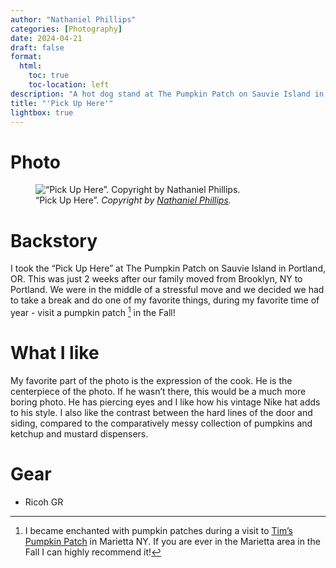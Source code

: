 ```yaml
--- 
author: "Nathaniel Phillips" 
categories: [Photography] 
date: 2024-04-21
draft: false
format:
  html:
    toc: true
    toc-location: left
description: "A hot dog stand at The Pumpkin Patch on Sauvie Island in Portland, OR" 
title: "'Pick Up Here'" 
lightbox: true
---
```


# Photo

!["Pick Up Here". _Copyright by [Nathaniel Phillips](https://www.nathanieldphillips.co)._](../assets/photo_pumpkinpatch.jpg)

# Backstory

I took the "Pick Up Here" at The Pumpkin Patch on Sauvie Island in Portland, OR. This was just 2 weeks after our family moved from Brooklyn, NY to Portland. We were in the middle of a stressful move and we decided we had to take a break and do one of my favorite things, during my favorite time of year - visit a pumpkin patch [^1] in the Fall!

# What I like

My favorite part of the photo is the expression of the cook. He is the centerpiece of the photo. If he wasn't there, this would be a much more boring photo. He has piercing eyes and I like how his vintage Nike hat adds to his style. I also like the contrast between the hard lines of the door and siding, compared to the comparatively messy collection of pumpkins and ketchup and mustard dispensers.

# Gear

- Ricoh GR

[^1]: I became enchanted with pumpkin patches during a visit to [Tim's Pumpkin Patch](https://www.timspumpkinpatch.com/) in Marietta NY. If you are ever in the Marietta area in the Fall I can highly recommend it!

